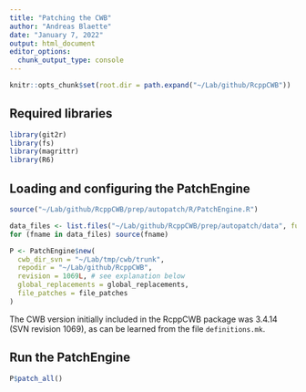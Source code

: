 ```yaml
---
title: "Patching the CWB"
author: "Andreas Blaette"
date: "January 7, 2022"
output: html_document
editor_options: 
  chunk_output_type: console
---
```


```r
knitr::opts_chunk$set(root.dir = path.expand("~/Lab/github/RcppCWB"))
```


## Required libraries

```r
library(git2r)
library(fs)
library(magrittr)
library(R6)
```


## Loading and configuring the PatchEngine

```r
source("~/Lab/github/RcppCWB/prep/autopatch/R/PatchEngine.R")

data_files <- list.files("~/Lab/github/RcppCWB/prep/autopatch/data", full.names = TRUE)
for (fname in data_files) source(fname)
```


```r
P <- PatchEngine$new(
  cwb_dir_svn = "~/Lab/tmp/cwb/trunk",
  repodir = "~/Lab/github/RcppCWB",
  revision = 1069L, # see explanation below
  global_replacements = global_replacements,
  file_patches = file_patches
)
```

The CWB version initially included in the RcppCWB package was 3.4.14 (SVN revision 1069), as can be learned from the file `definitions.mk`.


## Run the PatchEngine

```r
P$patch_all()
```